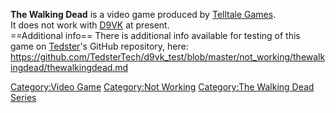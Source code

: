 <strong>The Walking Dead</strong> is a video game produced by [[Telltale Games]].
<br />
It does not work with [[D9VK]] at present.
<br />
==Additional info==
There is additional info available for testing of this game on [[User:Tedster|Tedster]]'s GitHub repository, here:
<br />
https://github.com/TedsterTech/d9vk_test/blob/master/not_working/thewalkingdead/thewalkingdead.md

[[Category:Video Game]]
[[Category:Not Working]]
[[Category:The Walking Dead Series]]
